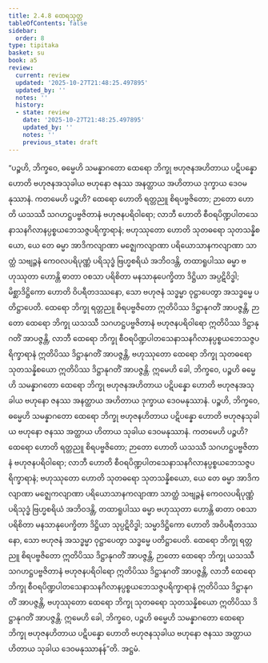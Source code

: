 ```yaml
---
title: 2.4.8 ထေရသုတ္တ
tableOfContents: false
sidebar:
  order: 8
type: tipitaka
basket: su
book: a5
review:
  current: review
  updated: '2025-10-27T21:48:25.497895'
  updated_by: ''
  notes: ''
  history:
  - state: review
    date: '2025-10-27T21:48:25.497895'
    updated_by: ''
    notes: ''
    previous_state: draft
---
```



<ReviewStatus review={frontmatter.review} showDetails={true} />

<HypothesisAnnotation frontmatter={frontmatter} />

<DynamicBreadcrumb />

<Division number="88" book="a5" e="ch" v="16" p="100">

<Paragraph number="551" book="a5">
“ပဉ္စဟိ, ဘိက္ခဝေ, ဓမ္မေဟိ သမန္နာဂတော ထေရော ဘိက္ခု ဗဟုဇနအဟိတာယ ပဋိပန္နော ဟောတိ ဗဟုဇနအသုခါယ ဗဟုနော ဇနဿ အနတ္ထာယ အဟိတာယ ဒုက္ခာယ ဒေဝမနုဿာနံ.
</Paragraph>

<Paragraph number="552" book="a5">
ကတမေဟိ ပဉ္စဟိ? ထေရော ဟောတိ ရတ္တညူ စိရပဗ္ဗဇိတော; ဉာတော ဟောတိ ယသဿီ သဂဟဋ္ဌပဗ္ဗဇိတာနံ ဗဟုဇနပရိဝါရော; လာဘီ ဟောတိ စီဝရပိဏ္ဍပါတသေနာသနဂိလာနပ္ပစ္စယဘေသဇ္ဇပရိက္ခာရာနံ; ဗဟုဿုတော ဟောတိ သုတဓရော သုတသန္နိစယော, ယေ တေ ဓမ္မာ အာဒိကလျာဏာ မဇ္ဈေကလျာဏာ ပရိယောသာနကလျာဏာ သာတ္ထံ သဗျဉ္ဇနံ ကေဝလပရိပုဏ္ဏံ ပရိသုဒ္ဓံ ဗြဟ္မစရိယံ အဘိဝဒန္တိ, တထာရူပါဿ ဓမ္မာ ဗဟုဿုတာ ဟောန္တိ ဓာတာ ဝစသာ ပရိစိတာ မနသာနုပေက္ခိတာ ဒိဋ္ဌိယာ အပ္ပဋိဝိဒ္ဓါ; မိစ္ဆာဒိဋ္ဌိကော ဟောတိ ဝိပရီတဒဿနော, သော ဗဟုဇနံ သဒ္ဓမ္မာ ဝုဋ္ဌာပေတွာ အသဒ္ဓမ္မေ ပတိဋ္ဌာပေတိ. ထေရော ဘိက္ခု ရတ္တညူ စိရပဗ္ဗဇိတော ဣတိပိဿ ဒိဋ္ဌာနုဂတိံ အာပဇ္ဇန္တိ, ဉာတော ထေရော ဘိက္ခု ယသဿီ သဂဟဋ္ဌပဗ္ဗဇိတာနံ ဗဟုဇနပရိဝါရော ဣတိပိဿ ဒိဋ္ဌာနုဂတိံ အာပဇ္ဇန္တိ, လာဘီ ထေရော ဘိက္ခု စီဝရပိဏ္ဍပါတသေနာသနဂိလာနပ္ပစ္စယဘေသဇ္ဇပရိက္ခာရာနံ ဣတိပိဿ ဒိဋ္ဌာနုဂတိံ အာပဇ္ဇန္တိ, ဗဟုဿုတော ထေရော ဘိက္ခု သုတဓရော သုတသန္နိစယော ဣတိပိဿ ဒိဋ္ဌာနုဂတိံ အာပဇ္ဇန္တိ. ဣမေဟိ ခေါ, ဘိက္ခဝေ, ပဉ္စဟိ ဓမ္မေဟိ သမန္နာဂတော ထေရော ဘိက္ခု ဗဟုဇနအဟိတာယ ပဋိပန္နော ဟောတိ ဗဟုဇနအသုခါယ ဗဟုနော ဇနဿ အနတ္ထာယ အဟိတာယ ဒုက္ခာယ ဒေဝမနုဿာနံ.
</Paragraph>

<Paragraph number="553" book="a5">
ပဉ္စဟိ, ဘိက္ခဝေ, ဓမ္မေဟိ သမန္နာဂတော ထေရော ဘိက္ခု ဗဟုဇနဟိတာယ ပဋိပန္နော ဟောတိ ဗဟုဇနသုခါယ ဗဟုနော ဇနဿ အတ္ထာယ ဟိတာယ သုခါယ ဒေဝမနုဿာနံ.
</Paragraph>

<Paragraph number="554" book="a5">
ကတမေဟိ ပဉ္စဟိ? ထေရော ဟောတိ ရတ္တညူ စိရပဗ္ဗဇိတော; ဉာတော ဟောတိ ယသဿီ သဂဟဋ္ဌပဗ္ဗဇိတာနံ ဗဟုဇနပရိဝါရော; လာဘီ ဟောတိ စီဝရပိဏ္ဍပါတသေနာသနဂိလာနပ္ပစ္စယဘေသဇ္ဇပရိက္ခာရာနံ; ဗဟုဿုတော ဟောတိ သုတဓရော သုတသန္နိစယော, ယေ တေ ဓမ္မာ အာဒိကလျာဏာ မဇ္ဈေကလျာဏာ ပရိယောသာနကလျာဏာ သာတ္ထံ သဗျဉ္ဇနံ ကေဝလပရိပုဏ္ဏံ ပရိသုဒ္ဓံ ဗြဟ္မစရိယံ အဘိဝဒန္တိ, တထာရူပါဿ ဓမ္မာ ဗဟုဿုတာ ဟောန္တိ ဓာတာ ဝစသာ ပရိစိတာ မနသာနုပေက္ခိတာ ဒိဋ္ဌိယာ သုပ္ပဋိဝိဒ္ဓါ; သမ္မာဒိဋ္ဌိကော ဟောတိ အဝိပရီတဒဿနော, သော ဗဟုဇနံ အသဒ္ဓမ္မာ ဝုဋ္ဌာပေတွာ သဒ္ဓမ္မေ ပတိဋ္ဌာပေတိ. ထေရော ဘိက္ခု ရတ္တညူ စိရပဗ္ဗဇိတော ဣတိပိဿ ဒိဋ္ဌာနုဂတိံ အာပဇ္ဇန္တိ, ဉာတော ထေရော ဘိက္ခု ယသဿီ သဂဟဋ္ဌပဗ္ဗဇိတာနံ ဗဟုဇနပရိဝါရော ဣတိပိဿ ဒိဋ္ဌာနုဂတိံ အာပဇ္ဇန္တိ, လာဘီ ထေရော ဘိက္ခု စီဝရပိဏ္ဍပါတသေနာသနဂိလာနပ္ပစ္စယဘေသဇ္ဇပရိက္ခာရာနံ ဣတိပိဿ ဒိဋ္ဌာနုဂတိံ အာပဇ္ဇန္တိ, ဗဟုဿုတော ထေရော ဘိက္ခု သုတဓရော သုတသန္နိစယော ဣတိပိဿ ဒိဋ္ဌာနုဂတိံ အာပဇ္ဇန္တိ. ဣမေဟိ ခေါ, ဘိက္ခဝေ, ပဉ္စဟိ ဓမ္မေဟိ သမန္နာဂတော ထေရော ဘိက္ခု ဗဟုဇနဟိတာယ ပဋိပန္နော ဟောတိ ဗဟုဇနသုခါယ ဗဟုနော ဇနဿ အတ္ထာယ ဟိတာယ သုခါယ ဒေဝမနုဿာနန်”တိ.

</Paragraph>
</Division>

<Paragraph number="555" type="center" book="a5">
အဋ္ဌမံ.
</Paragraph>
